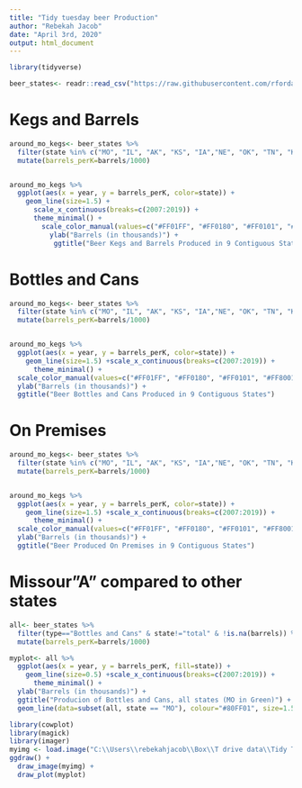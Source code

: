 ```yaml
---
title: "Tidy tuesday beer Production"
author: "Rebekah Jacob"
date: "April 3rd, 2020"
output: html_document
---
```



```r

library(tidyverse)

beer_states<- readr::read_csv("https://raw.githubusercontent.com/rfordatascience/tidytuesday/master/data/2020/2020-03-31/beer_states.csv")

```

# Kegs and Barrels
```r
around_mo_kegs<- beer_states %>%
  filter(state %in% c("MO", "IL", "AK", "KS", "IA","NE", "OK", "TN", "KY") & type=="Kegs and Barrels") %>%
  mutate(barrels_perK=barrels/1000)


around_mo_kegs %>%
  ggplot(aes(x = year, y = barrels_perK, color=state)) + 
    geom_line(size=1.5) +
      scale_x_continuous(breaks=c(2007:2019)) +
      theme_minimal() +
        scale_color_manual(values=c("#FF01FF", "#FF0180", "#FF0101", "#FF8001", "#FFFF01", "#80FF01", "#600060", "#800180", "#400040")) +
          ylab("Barrels (in thousands)") +
           ggtitle("Beer Kegs and Barrels Produced in 9 Contiguous States")
````

# Bottles and Cans
``` r
around_mo_kegs<- beer_states %>%
  filter(state %in% c("MO", "IL", "AK", "KS", "IA","NE", "OK", "TN", "KY") & type=="Bottles and Cans") %>%
  mutate(barrels_perK=barrels/1000)


around_mo_kegs %>%
  ggplot(aes(x = year, y = barrels_perK, color=state)) + 
    geom_line(size=1.5) +scale_x_continuous(breaks=c(2007:2019)) +
      theme_minimal() +
  scale_color_manual(values=c("#FF01FF", "#FF0180", "#FF0101", "#FF8001", "#FFFF01", "#80FF01", "#600060", "#800180", "#400040")) +
  ylab("Barrels (in thousands)") +
  ggtitle("Beer Bottles and Cans Produced in 9 Contiguous States")
```

# On Premises
``` r
around_mo_kegs<- beer_states %>%
  filter(state %in% c("MO", "IL", "AK", "KS", "IA","NE", "OK", "TN", "KY") & type=="On Premises") %>%
  mutate(barrels_perK=barrels/1000)


around_mo_kegs %>%
  ggplot(aes(x = year, y = barrels_perK, color=state)) + 
    geom_line(size=1.5) +scale_x_continuous(breaks=c(2007:2019)) +
      theme_minimal() +
  scale_color_manual(values=c("#FF01FF", "#FF0180", "#FF0101", "#FF8001", "#FFFF01", "#80FF01", "#600060", "#800180", "#400040")) +
  ylab("Barrels (in thousands)") +
  ggtitle("Beer Produced On Premises in 9 Contiguous States")
```

# Missour"A" compared to other states

``` r
all<- beer_states %>%
  filter(type=="Bottles and Cans" & state!="total" & !is.na(barrels)) %>%
  mutate(barrels_perK=barrels/1000)

myplot<- all %>%
  ggplot(aes(x = year, y = barrels_perK, fill=state)) + 
    geom_line(size=0.5) +scale_x_continuous(breaks=c(2007:2019)) +
      theme_minimal() +
  ylab("Barrels (in thousands)") +
  ggtitle("Producion of Bottles and Cans, all states (MO in Green)") +
  geom_line(data=subset(all, state == "MO"), colour="#80FF01", size=1.5)

library(cowplot)
library(magick)
library(imager)
myimg <- load.image("C:\\Users\\rebekahjacob\\Box\\T drive data\\Tidy Tuesdays\\busch_family.jpg")
ggdraw() +
  draw_image(myimg) +
  draw_plot(myplot)
```

